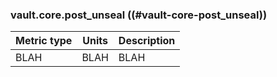 ### vault.core.post_unseal ((#vault-core-post_unseal))

Metric type | Units | Description
----------- | ----- | -----------
BLAH     | BLAH    | BLAH